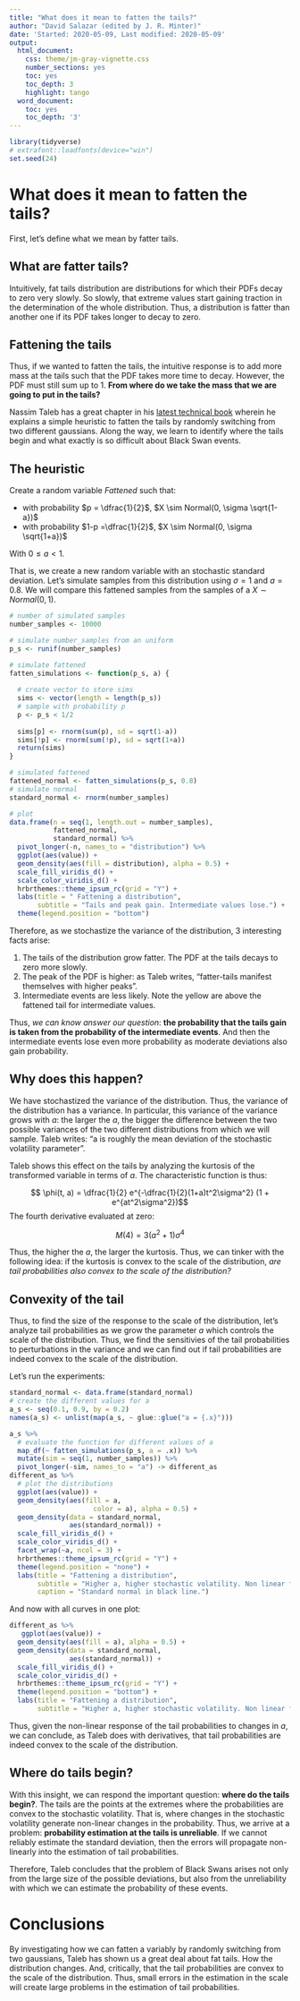 ```yaml
---
title: "What does it mean to fatten the tails?"
author: "David Salazar (edited by J. R. Minter)"
date: 'Started: 2020-05-09, Last modified: 2020-05-09'
output:
  html_document:
    css: theme/jm-gray-vignette.css
    number_sections: yes
    toc: yes
    toc_depth: 3
    highlight: tango
  word_document:
    toc: yes
    toc_depth: '3'
---
```


```r
library(tidyverse)
# extrafont::loadfonts(device="win") 
set.seed(24)
```

# What does it mean to fatten the tails?

First, let's define what we mean by fatter tails. 

## What are fatter tails?

Intuitively, fat tails distribution are distributions for which their PDFs decay to zero very slowly. So slowly, that extreme values start gaining traction in the determination of the whole distribution. Thus, a distribution is fatter than another one if its PDF takes longer to decay to zero. 

## Fattening the tails

Thus, if we wanted to fatten the tails, the intuitive response is to add more mass at the tails such that the PDF takes more time to decay. However, the PDF must still sum up to 1. **From where do we take the mass that we are going to put in the tails?**

Nassim Taleb has a great chapter in his [latest technical book](https://www.academia.edu/37221402/STATISTICAL_CONSEQUENCES_OF_FAT_TAILS_TECHNICAL_INCERTO_COLLECTION_) wherein he explains a simple heuristic to fatten the tails by randomly switching from two different gaussians. Along the way, we learn to identify where the tails begin and what exactly is so difficult about Black Swan events. 

## The heuristic

Create a random variable $Fattened$ such that: 

- with probability $p = \dfrac{1}{2}$, $X \sim Normal(0, \sigma \sqrt{1-a})$
- with probability $1-p =\dfrac{1}{2}$, $X \sim Normal(0, \sigma \sqrt{1+a})$

With $0 \leq a < 1$.

That is, we create a new random variable with an stochastic standard deviation. Let's simulate samples from this distribution using $\sigma = 1$ and $a = 0.8$. We will compare this fattened samples from the samples of a $X \sim Normal(0, 1)$.

```r
# number of simulated samples
number_samples <- 10000

# simulate number_samples from an uniform
p_s <- runif(number_samples)

# simulate fattened
fatten_simulations <- function(p_s, a) {
  
  # create vector to store sims
  sims <- vector(length = length(p_s))
  # sample with probability p
  p <- p_s < 1/2
  
  sims[p] <- rnorm(sum(p), sd = sqrt(1-a))
  sims[!p] <- rnorm(sum(!p), sd = sqrt(1+a))
  return(sims)
}

# simulated fattened
fattened_normal <- fatten_simulations(p_s, 0.8)
# simulate normal
standard_normal <- rnorm(number_samples)

# plot
data.frame(n = seq(1, length.out = number_samples),
           fattened_normal,
           standard_normal) %>% 
  pivot_longer(-n, names_to = "distribution") %>% 
  ggplot(aes(value)) +
  geom_density(aes(fill = distribution), alpha = 0.5) +
  scale_fill_viridis_d() +
  scale_color_viridis_d() +
  hrbrthemes::theme_ipsum_rc(grid = "Y") +
  labs(title = " Fattening a distribution",
       subtitle = "Tails and peak gain. Intermediate values lose.") +
  theme(legend.position = "bottom")

```

Therefore, as we stochastize the variance of the distribution, 3 interesting facts arise:

1. The tails of the distribution grow fatter. The PDF at the tails decays to zero more slowly. 
2. The peak of the PDF is higher: as Taleb writes, "fatter-tails manifest themselves with higher peaks".
3. Intermediate events are less likely. Note the yellow are above the fattened tail for intermediate values.  

Thus, *we can know answer our question*: **the probability that the tails gain is taken from the probability of the intermediate events**. And then the intermediate events lose even more probability as moderate deviations also gain probability. 

## Why does this happen?

We have stochastized the variance of the distribution. Thus, the variance of the distribution has a variance. In particular, this variance of the variance grows with $a$: the larger the $a$, the bigger the difference between the two possible variances of the two different distributions from which we will sample. Taleb writes: "a is roughly the mean deviation of the stochastic volatility parameter". 

Taleb shows this effect on the tails by analyzing the kurtosis of the transformed variable in terms of $a$. The characteristic function is thus:

$$ \phi(t, a) = \dfrac{1}{2} e^{-\dfrac{1}{2}(1+a)t^2\sigma^2}   (1 + e^{at^2\sigma^2})$$
The fourth derivative evaluated at zero:

$$ M(4) = 3 (a^2+1) \sigma^4 $$

Thus, the higher the $a$, the larger the kurtosis. Thus, we can tinker with the following idea: if the kurtosis is convex to the scale of the distribution, *are tail probabilities also convex to the scale of the distribution?*

## Convexity of the tail 

Thus, to find the size of the response to the scale of the distribution, let's analyze tail probabilities as we grow the parameter $a$ which controls the scale of the distribution. Thus, we find the sensitivies of the tail probabilities to perturbations in the variance and we can find out if tail probabilities are indeed convex to the scale of the distribution. 

Let's run the experiments:

```r
standard_normal <- data.frame(standard_normal)
# create the different values for a
a_s <- seq(0.1, 0.9, by = 0.2)
names(a_s) <- unlist(map(a_s, ~ glue::glue("a = {.x}")))

a_s %>%
  # evaluate the function for different values of a
  map_df(~ fatten_simulations(p_s, a = .x)) %>% 
  mutate(sim = seq(1, number_samples)) %>% 
  pivot_longer(-sim, names_to = "a") -> different_as
different_as %>% 
  # plot the distributions
  ggplot(aes(value)) +
  geom_density(aes(fill = a,
                     color = a), alpha = 0.5) +
  geom_density(data = standard_normal,
               aes(standard_normal)) +
  scale_fill_viridis_d() +
  scale_color_viridis_d() +
  facet_wrap(~a, ncol = 3) +
  hrbrthemes::theme_ipsum_rc(grid = "Y") +
  theme(legend.position = "none") +
  labs(title = "Fattening a distribution",
       subtitle = "Higher a, higher stochastic volatility. Non linear fattening response.",
       caption = "Standard normal in black line.") 
```

And now with all curves in one plot:

```r
different_as %>% 
   ggplot(aes(value)) +
  geom_density(aes(fill = a), alpha = 0.5) +
  geom_density(data = standard_normal,
               aes(standard_normal)) +
  scale_fill_viridis_d() +
  scale_color_viridis_d() +
  hrbrthemes::theme_ipsum_rc(grid = "Y") +
  theme(legend.position = "bottom") +
  labs(title = "Fattening a distribution",
       subtitle = "Higher a, higher stochastic volatility. Non linear fattening response.") 
```

Thus, given the non-linear response of the tail probabilities to changes in $a$, we can conclude, as Taleb does with derivatives, that tail probabilities are indeed convex to the scale of the distribution. 

## Where do tails begin?

With this insight, we can respond the important question: **where do the tails begin?**. The tails are the points at the extremes where the probabilities are convex to the stochastic volatility. That is, where changes in the stochastic volatility generate non-linear changes in the probability. Thus, we arrive at a problem: **probability estimation at the tails is unreliable**. If we cannot reliably estimate the standard deviation, then the errors will propagate non-linearly into the estimation of tail probabilities. 

Therefore, Taleb concludes that the problem of Black Swans arises not only from the large size of the possible deviations, but also from the unreliability with which we can estimate the probability of these events. 

# Conclusions

By investigating how we can fatten a variably by randomly switching from two gaussians, Taleb has shown us a great deal about fat tails. How the distribution changes. And, critically, that the tail probabilities are convex to the scale of the distribution. Thus, small errors in the estimation in the scale will create large problems in the estimation of tail probabilities. 

